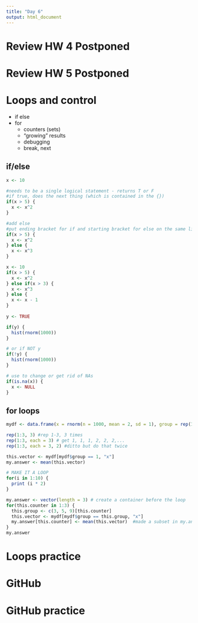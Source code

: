 ```yaml
---
title: "Day 6"
output: html_document
---
```


# Review HW 4 Postponed

# Review HW 5 Postponed

# Loops and control
  - if else
  - for
    - counters (sets)
    - "growing" results
    - debugging
    - break, next

## if/else

```r
x <- 10

#needs to be a single logical statement - returns T or F
#if true, does the next thing (which is contained in the {})
if(x > 5) {
  x <- x^2
}

#add else 
#put ending bracket for if and starting bracket for else on the same line } else {
if(x > 5) {
  x <- x^2
} else {
  x <- x^3
}

x <- 10
if(x > 5) {
  x <- x^2
} else if(x > 3) {
  x <- x^3
} else {
  x <- x - 1
}
 
y <- TRUE

if(y) {
  hist(rnorm(1000))
}

# or if NOT y
if(!y) {
  hist(rnorm(1000))
}

# use to change or get rid of NAs
if(is.na(x)) {
  x <- NULL
}
```

## for loops

```r
mydf <- data.frame(x = rnorm(n = 1000, mean = 2, sd = 1), group = rep(1:10, each = 100)) 

rep(1:3, 3) #rep 1-3, 3 times
rep(1:3, each = 3) # get 1, 1, 1, 2, 2, 2,...
rep(1:3, each = 3, 2) #ditto but do that twice

this.vector <- mydf[mydf$group == 1, "x"]
my.answer <- mean(this.vector)

# MAKE IT A LOOP
for(i in 1:10) {
  print (i * 2)
}

my.answer <- vector(length = 3) # create a container before the loop
for(this.counter in 1:3) {
  this.group <- c(3, 5, 9)[this.counter]
  this.vector <- mydf[mydf$group == this.group, "x"]
  my.answer[this.counter] <- mean(this.vector)  #made a subset in my.answer to save all the answers - but need to have my.answer already set up
}
my.answer
```


# Loops practice

# GitHub

# GitHub practice
  